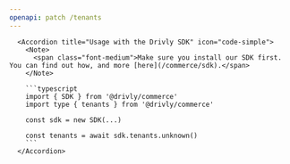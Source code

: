```yaml
---
openapi: patch /tenants
---
```


      <Accordion title="Usage with the Drivly SDK" icon="code-simple">
        <Note>
          <span class="font-medium">Make sure you install our SDK first. You can find out how, and more [here](/commerce/sdk).</span>
        </Note>

        ```typescript
        import { SDK } from '@drivly/commerce'
        import type { tenants } from '@drivly/commerce'

        const sdk = new SDK(...)

        const tenants = await sdk.tenants.unknown()
        ```
      </Accordion>
